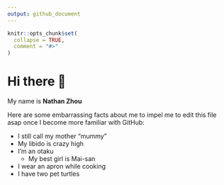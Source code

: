 ```yaml
---
output: github_document
---
```


<!-- README.md is generated from README.Rmd. Please edit that file -->

```r
knitr::opts_chunk$set(
  collapse = TRUE,
  comment = "#>"
)
```

# Hi there 👋

My name is **Nathan Zhou**

Here are some embarrassing facts about me to impel me to edit this file asap once I become more familiar with GitHub:

- I still call my mother "mummy"
- My libido is crazy high
- I'm an otaku
  - My best girl is Mai-san
- I wear an apron while cooking
- I have two pet turtles

